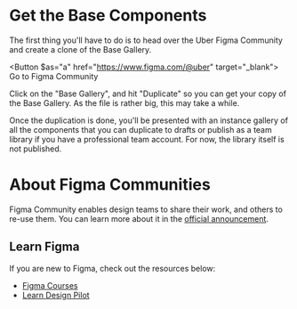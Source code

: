 

<Meta data={metadata} />

# Get the Base Components

The first thing you'll have to do is to head over the Uber Figma Community and create a clone of the Base Gallery.

<Button $as="a" href="https://www.figma.com/@uber" target="_blank">
  Go to Figma Community
</Button>

Click on the "Base Gallery", and hit "Duplicate" so you can get your copy of the Base Gallery. As the file is rather big, this may take a while.

Once the duplication is done, you'll be presented with an instance gallery of all the components that you can duplicate to drafts or publish as a team library if you have a professional team account. For now, the library itself is not published.

# About Figma Communities

Figma Community enables design teams to share their work, and others to re-use them. You can learn more about it in the [official announcement](https://www.figma.com/blog/introducing-figma-community/).

## Learn Figma

If you are new to Figma, check out the resources below:

- [Figma Courses](https://www.figma.com/resources/courses/)
- [Learn Design Pilot](https://www.figma.com/resources/learn-design/)
